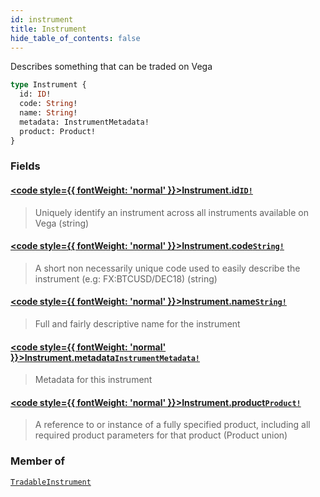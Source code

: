 ```yaml
---
id: instrument
title: Instrument
hide_table_of_contents: false
---
```








Describes something that can be traded on Vega

```graphql
type Instrument {
  id: ID!
  code: String!
  name: String!
  metadata: InstrumentMetadata!
  product: Product!
}
```


### Fields

#### [<code style={{ fontWeight: 'normal' }}>Instrument.<b>id</b></code>](#)<Bullet />[`ID!`](/docs/testnet/graphql/scalars/id) <Badge class="secondary" text="non-null"/> <Badge class="secondary" text="scalar"/>
> Uniquely identify an instrument across all instruments available on Vega (string)
> 

#### [<code style={{ fontWeight: 'normal' }}>Instrument.<b>code</b></code>](#)<Bullet />[`String!`](/docs/testnet/graphql/scalars/string) <Badge class="secondary" text="non-null"/> <Badge class="secondary" text="scalar"/>
> A short non necessarily unique code used to easily describe the instrument (e.g: FX:BTCUSD/DEC18) (string)
> 

#### [<code style={{ fontWeight: 'normal' }}>Instrument.<b>name</b></code>](#)<Bullet />[`String!`](/docs/testnet/graphql/scalars/string) <Badge class="secondary" text="non-null"/> <Badge class="secondary" text="scalar"/>
> Full and fairly descriptive name for the instrument
> 

#### [<code style={{ fontWeight: 'normal' }}>Instrument.<b>metadata</b></code>](#)<Bullet />[`InstrumentMetadata!`](/docs/testnet/graphql/objects/instrument-metadata) <Badge class="secondary" text="non-null"/> <Badge class="secondary" text="object"/>
> Metadata for this instrument
> 

#### [<code style={{ fontWeight: 'normal' }}>Instrument.<b>product</b></code>](#)<Bullet />[`Product!`](/docs/testnet/graphql/unions/product) <Badge class="secondary" text="non-null"/> <Badge class="secondary" text="union"/>
> A reference to or instance of a fully specified product, including all required product parameters for that product (Product union)
> 



### Member of

[`TradableInstrument`](/docs/testnet/graphql/objects/tradable-instrument)  <Badge class="secondary" text="object"/>



